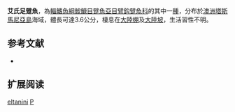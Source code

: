 {{Speciesbox
| name = 艾氏足躄魚
| status = NE
| status_system = IUCN3.1
| genus = Pezichthys
| species = eltanini
| authority = Last & Gledhill, 2009
| synonyms = 
}}
'''艾氏足躄魚'''，為[[輻鰭魚綱|輻鰭魚綱]][[鮟鱇目|鮟鱇目]][[躄魚亞目|躄魚亞目]][[臂鈎躄魚科|臂鈎躄魚科]]的其中一[[種|種]]，分布於[[澳洲|澳洲]][[塔斯馬尼亞島|塔斯馬尼亞島]]海域，體長可達3.6公分，棲息在[[大陸棚|大陸棚]]及[[大陸坡|大陸坡]]，生活習性不明。
==参考文献==
{{refbegin}}
*{{FishBase_species|genus=Pezichthys|species=eltanini|year=2014|month=2}}
{{refend}}
== 扩展阅读 ==
{{refbegin}}
{{wikispecies-inline|Pezichthys eltanini|艾氏足躄魚}}
{{refend}}
{{Taxonbar|from=Q6424212}}

[[Category:足躄魚屬|eltanini]]
[[Category:2009年描述的魚類|P]]


{{魚類小作品}}